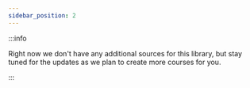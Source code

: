 ```yaml
---
sidebar_position: 2
---
```


:::info

Right now we don't have any additional sources for this library, but stay tuned for the updates as we plan to create
more courses for you.

:::

<!-- - wiki
- namings
- courses -->
